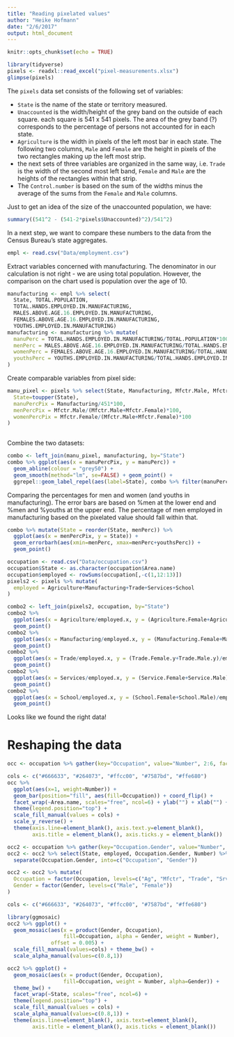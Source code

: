 ```yaml
---
title: "Reading pixelated values"
author: "Heike Hofmann"
date: "2/6/2017"
output: html_document
---
```


```r
knitr::opts_chunk$set(echo = TRUE)
```



```r
library(tidyverse)
pixels <- readxl::read_excel("pixel-measurements.xlsx")
glimpse(pixels)
```
The `pixels` data set consists of the following set of variables:

- `State` is the name of the state or territory measured.
- `Unaccounted` is the width/height of the grey band on the outside of each square. each square is 541 x 541 pixels. The area of the grey band (?) corresponds to the percentage of persons not accounted for in each state.
- `Agriculture` is the width in pixels of the left most bar in each state. The following two columns, `Male` and `Female` are the height in pixels of the two rectangles making up the left most strip.
- the next sets of three variables are organized in the same way, i.e. `Trade` is the width of the second most left band, `Female` and `Male` are the heights of the rectangles within that strip.
- The `Control.number` is based on the sum of the widths minus the average of the sums from the `Female` and `Male` columns.

Just to get an idea of the size of the unaccounted population, we have:

```r
summary((541^2 - (541-2*pixels$Unaccounted)^2)/541^2)
```


In a next step, we want to compare these numbers to the data from the Census Bureau's state aggregates.
```r
empl <- read.csv("Data/employment.csv")
```

Extract variables concerned with manufacturing. The denominator in our calculation is not right - we are using total population. However, the comparison on the chart used is population over the age of 10. 
```r
manufacturing <- empl %>% select(
  State, TOTAL.POPULATION,
  TOTAL.HANDS.EMPLOYED.IN.MANUFACTURING,
  MALES.ABOVE.AGE.16.EMPLOYED.IN.MANUFACTURING,
  FEMALES.ABOVE.AGE.16.EMPLOYED.IN.MANUFACTURING,
  YOUTHS.EMPLOYED.IN.MANUFACTURING) 
manufacturing <- manufacturing %>% mutate(
  manuPerc = TOTAL.HANDS.EMPLOYED.IN.MANUFACTURING/TOTAL.POPULATION*100,
  menPerc = MALES.ABOVE.AGE.16.EMPLOYED.IN.MANUFACTURING/TOTAL.HANDS.EMPLOYED.IN.MANUFACTURING * 100,
  womenPerc = FEMALES.ABOVE.AGE.16.EMPLOYED.IN.MANUFACTURING/TOTAL.HANDS.EMPLOYED.IN.MANUFACTURING * 100,
  youthsPerc = YOUTHS.EMPLOYED.IN.MANUFACTURING/TOTAL.HANDS.EMPLOYED.IN.MANUFACTURING * 100
)
```

Create comparable variables from pixel side:
```r
manu_pixel <- pixels %>% select(State, Manufacturing, Mfctr.Male, Mfctr.Female) %>% mutate(
  State=toupper(State),
  manuPercPix = Manufacturing/451*100,
  menPercPix = Mfctr.Male/(Mfctr.Male+Mfctr.Female)*100,
  womenPercPix = Mfctr.Female/(Mfctr.Male+Mfctr.Female)*100
)
  
```
Combine the two datasets:


```r
combo <- left_join(manu_pixel, manufacturing, by="State")
combo %>% ggplot(aes(x = manuPercPix, y = manuPerc)) + 
  geom_abline(colour = "grey50") +
  geom_smooth(method="lm", se=FALSE) + geom_point() +
  ggrepel::geom_label_repel(aes(label=State), combo %>% filter(manuPercPix >= 15))
```

Comparing the percentages for men and women (and youths in manufacturing). The error bars are based on %men at the lower end and %men and %youths at the upper end. The percentage of men employed in manufacturing based on the pixelated value should fall within that. 

```r
combo %>% mutate(State = reorder(State, menPerc)) %>%
  ggplot(aes(x = menPercPix, y = State)) +
  geom_errorbarh(aes(xmin=menPerc, xmax=menPerc+youthsPerc)) +
  geom_point()
```

```r
occupation <- read.csv("Data/occupation.csv")
occupation$State <- as.character(occupation$Area.name)
occupation$employed <- rowSums(occupation[,-c(1,12:13)])
pixels2 <- pixels %>% mutate(
  employed = Agriculture+Manufacturing+Trade+Services+School
)

combo2 <- left_join(pixels2, occupation, by="State")
combo2 %>% 
  ggplot(aes(x = Agriculture/employed.x, y = (Agriculture.Female+Agriculture.Male)/employed.y)) +
  geom_point()
combo2 %>% 
  ggplot(aes(x = Manufacturing/employed.x, y = (Manufacturing.Female+Manufacturing.Male)/employed.y)) +
  geom_point()
combo2 %>% 
  ggplot(aes(x = Trade/employed.x, y = (Trade.Female.y+Trade.Male.y)/employed.y)) +
  geom_point()
combo2 %>% 
  ggplot(aes(x = Services/employed.x, y = (Service.Female+Service.Male)/employed.y)) +
  geom_point()
combo2 %>% 
  ggplot(aes(x = School/employed.x, y = (School.Female+School.Male)/employed.y)) +
  geom_point()

```

Looks like we found the right data! 

# Reshaping the data

```r
occ <- occupation %>% gather(key="Occupation", value="Number", 2:6, factor_key = TRUE)

cols <- c("#666633", "#264073", "#ffcc00", "#7587bd", "#ffe680")
occ %>% 
  ggplot(aes(x=1, weight=Number)) + 
  geom_bar(position="fill", aes(fill=Occupation)) + coord_flip() +
  facet_wrap(~Area.name, scales="free", ncol=6) + ylab("") + xlab("") +
  theme(legend.position="top") +
  scale_fill_manual(values = cols) +
  scale_y_reverse() +
  theme(axis.line=element_blank(), axis.text.y=element_blank(), 
        axis.title = element_blank(), axis.ticks.y = element_blank())
```
```r
occ2 <- occupation %>% gather(key="Occupation.Gender", value="Number", 2:11, factor_key = TRUE)
occ2 <- occ2 %>% select(State, employed, Occupation.Gender, Number) %>% 
  separate(Occupation.Gender, into=c("Occupation", "Gender"))

occ2 <- occ2 %>% mutate(
  Occupation = factor(Occupation, levels=c("Ag", "Mfctr", "Trade", "Srv", "School")),
  Gender = factor(Gender, levels=c("Male", "Female"))
)

cols <- c("#666633", "#264073", "#ffcc00", "#7587bd", "#ffe680")

library(ggmosaic)
occ2 %>% ggplot() +
  geom_mosaic(aes(x = product(Gender, Occupation), 
                  fill=Occupation, alpha = Gender, weight = Number),
              offset = 0.005) + 
  scale_fill_manual(values=cols) + theme_bw() +
  scale_alpha_manual(values=c(0.8,1))
```
```r
occ2 %>% ggplot() +
  geom_mosaic(aes(x = product(Gender, Occupation), 
                  fill=Occupation, weight = Number, alpha=Gender)) + 
  theme_bw() +
  facet_wrap(~State, scales="free", ncol=6) + 
  theme(legend.position="top") +
  scale_fill_manual(values = cols) +
  scale_alpha_manual(values=c(0.8,1)) +
  theme(axis.line=element_blank(), axis.text=element_blank(), 
        axis.title = element_blank(), axis.ticks = element_blank())
```
